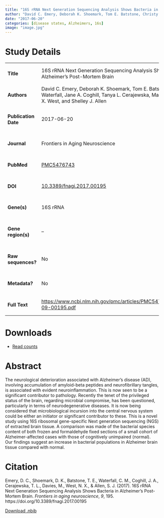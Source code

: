 ```yaml
---
title: "16S rRNA Next Generation Sequencing Analysis Shows Bacteria in Alzheimer’s Post-Mortem Brain"
author: "David C. Emery, Deborah K. Shoemark, Tom E. Batstone, Christy M. Waterfall, Jane A. Coghill, Tanya L. Cerajewska, Maria Davies, Nicola X. West, and Shelley J. Allen"
date: "2017-06-20"
categories: [disease states, Alzheimers, 16s]
image: "image.jpg"
---
```


# Study Details

+-----------------------+----------------------------------------------------------------------------------------------------------------------------------------------------------------------+
| #### Title            | 16S rRNA Next Generation Sequencing Analysis Shows Bacteria in Alzheimer’s Post-Mortem Brain                                                                         |
+-----------------------+----------------------------------------------------------------------------------------------------------------------------------------------------------------------+
| #### Authors          | David C. Emery, Deborah K. Shoemark, Tom E. Batstone, Christy M. Waterfall, Jane A. Coghill, Tanya L. Cerajewska, Maria Davies, Nicola X. West, and Shelley J. Allen |
+-----------------------+----------------------------------------------------------------------------------------------------------------------------------------------------------------------+
| #### Publication Date | 2017-06-20                                                                                                                                                           |
+-----------------------+----------------------------------------------------------------------------------------------------------------------------------------------------------------------+
| #### Journal          | Frontiers in Aging Neuroscience                                                                                                                                      |
+-----------------------+----------------------------------------------------------------------------------------------------------------------------------------------------------------------+
| #### PubMed           | [PMC5476743](https://www.ncbi.nlm.nih.gov/pmc/articles/PMC5476743/)                                                                                                  |
+-----------------------+----------------------------------------------------------------------------------------------------------------------------------------------------------------------+
| #### DOI              | [10.3389/fnagi.2017.00195](https://doi.org/10.3389%2Ffnagi.2017.00195)                                                                                               |
+-----------------------+----------------------------------------------------------------------------------------------------------------------------------------------------------------------+
| #### Gene(s)          | 16S rRNA                                                                                                                                                             |
+-----------------------+----------------------------------------------------------------------------------------------------------------------------------------------------------------------+
| #### Gene region(s)   | --                                                                                                                                                                   |
+-----------------------+----------------------------------------------------------------------------------------------------------------------------------------------------------------------+
| #### Raw sequences?   | No                                                                                                                                                                   |
+-----------------------+----------------------------------------------------------------------------------------------------------------------------------------------------------------------+
| #### Metadata?        | No                                                                                                                                                                   |
+-----------------------+----------------------------------------------------------------------------------------------------------------------------------------------------------------------+
| #### Full Text        | <https://www.ncbi.nlm.nih.gov/pmc/articles/PMC5476743/pdf/fnagi-09-00195.pdf>                                                                                        |
+-----------------------+----------------------------------------------------------------------------------------------------------------------------------------------------------------------+

# Downloads

-   [Read counts](https://www.ncbi.nlm.nih.gov/pmc/articles/PMC5476743/bin/Data_Sheet_1.xlsx)

# Abstract

The neurological deterioration associated with Alzheimer’s disease (AD), involving accumulation of amyloid-beta peptides and neurofibrillary tangles, is associated with evident neuroinflammation. This is now seen to be a significant contributor to pathology. Recently the tenet of the privileged status of the brain, regarding microbial compromise, has been questioned, particularly in terms of neurodegenerative diseases. It is now being considered that microbiological incursion into the central nervous system could be either an initiator or significant contributor to these. This is a novel study using 16S ribosomal gene-specific Next generation sequencing (NGS) of extracted brain tissue. A comparison was made of the bacterial species content of both frozen and formaldehyde fixed sections of a small cohort of Alzheimer-affected cases with those of cognitively unimpaired (normal). Our findings suggest an increase in bacterial populations in Alzheimer brain tissue compared with normal.

# Citation

Emery, D. C., Shoemark, D. K., Batstone, T. E., Waterfall, C. M., Coghill, J. A., Cerajewska, T. L., Davies, M., West, N. X., & Allen, S. J. (2017). 16S rRNA Next Generation Sequencing Analysis Shows Bacteria in Alzheimer's Post-Mortem Brain. *Frontiers in aging neuroscience*, *9*, 195. https://doi.org/10.3389/fnagi.2017.00195

[Download .nbib](https://www.ncbi.nlm.nih.gov/pmc/resources/citations/5476743/export/)
